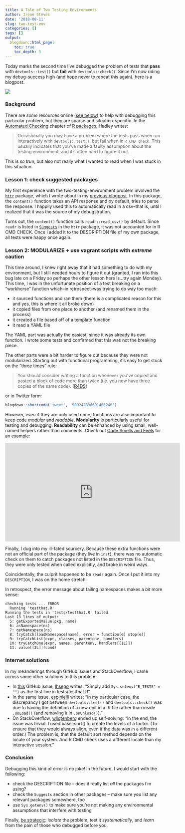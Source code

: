 ```yaml
---
title: A Tale of Two Testing Environments
author: Irene Steves
date: '2018-08-11'
slug: two-test-env
categories: []
tags: []
output:
  blogdown::html_page:
    toc: true
    toc_depth: 3
---
```


Today marks the second time I've debugged the problem of tests that **pass** with `devtools::test()` but **fail** with `devtools::check()`. Since I'm now riding my debug-success high (and hope never to repeat this again), here is a blogpost.

![](https://github.com/isteves/website/blob/master/static/taleoftwocities.jpg?raw=true)

### Background

There are _some_ resources online ([see below](#internet-solutions)) to help with debugging this particular problem, but they are sparse and situation-specific.  In the [Automated Checking](http://r-pkgs.had.co.nz/check.html) chapter of [R packages](http://r-pkgs.had.co.nz/), Hadley writes:

>Occasionally you may have a problem where the tests pass when run interactively with `devtools::test()`, but fail when in `R CMD check`. This usually indicates that you’ve made a faulty assumption about the testing environment, and it’s often hard to figure it out.

This is _so true_, but also not really what I wanted to read when I was stuck in this situation.

### Lesson 1: check suggested packages

My first experience with the two-testing-environment problem involved the [`httr`](https://github.com/r-lib/httr) package, which I wrote about in my [previous blogpost](https://irene.rbind.io/post/fun-prog-httr/).  In this package, the `content()` function takes an API response and by default, tries to parse the response.  I happily used this to automatically read in a csv--that is, until I realized that it was the source of my debugstration.

Turns out, the `content()` function calls `readr::read_csv()` by default. Since `readr` is listed in [`Suggests`](https://github.com/r-lib/httr/blob/976289a3596dc01dc994f8fd743770a172bbecdb/DESCRIPTION#L19) in the `httr` package, it was not accounted for in R CMD CHECK. Once I added it to the DESCRIPTION file of my own package, all tests were happy once again.

### Lesson 2: MODULARIZE + use vagrant scripts with _extreme_ caution

This time around, I knew right away that it had something to do with my environment, but I still needed hours to figure it out (granted, I ran into this bug late on a Friday so perhaps the other lesson here is...try again Monday). This time, I was in the unfortunate position of a test breaking on a "workhorse" function which--in retrospect--was trying to do way too much:

- it sourced functions and ran them (there is a complicated reason for this and yes, this is where it all broke down)
- it copied files from one place to another (and renamed them in the process)
- it created a file based off of a template function
- it read a YAML file

The YAML part was actually the easiest, since it was already its own function.  I wrote some tests and confirmed that this was not the breaking piece. 

The other parts were a bit harder to figure out because they were not modularized. Starting out with functional programming, it's easy to get stuck on the "three times" rule:

>You should consider writing a function whenever you’ve copied and pasted a block of code more than twice (i.e. you now have three copies of the same code).  ([R4DS](http://r4ds.had.co.nz/functions.html#when-should-you-write-a-function))

or in Twitter form:

```r
blogdown::shortcode('tweet', '909242896691466240')
```

However,  _even_ if they are only used once, functions are also important to keep code _modular_ and _readable_. **Modularity** is particularly useful for testing and debugging. **Readability** can be enhanced by using small, well-named helpers rather than comments.  Check out [Code Smells and Feels](https://www.youtube.com/watch?v=7oyiPBjLAWY?start=1294) for an example:

<iframe width="560" height="315" src="https://www.youtube.com/embed/7oyiPBjLAWY?start=1294" frameborder="0" allow="autoplay; encrypted-media" allowfullscreen></iframe>

Finally, I dug into my ill-fated sourcery. Because these extra functions were not an official part of the package (they live in `inst`), there was no automatic check on them to catch packages not listed in the `DESCRIPTION` file. Thus, they were only tested when called explicitly, and broke in weird ways.

Coincidentally, the culprit happened to be `readr` again. Once I put it into my `DESCRIPTION`, I was on the home stretch.

In retrospect, the error message about failing namespaces makes a _bit_ more sense:

```
checking tests ... ERROR
  Running 'testthat.R'
Running the tests in 'tests/testthat.R' failed.
Last 13 lines of output:
  5: getExportedValue(pkg, name)
  6: asNamespace(ns)
  7: getNamespace(ns)
  8: tryCatch(loadNamespace(name), error = function(e) stop(e))
  9: tryCatchList(expr, classes, parentenv, handlers)
  10: tryCatchOne(expr, names, parentenv, handlers[[1L]])
  11: value[[3L]](cond)
```

### Internet solutions

In my meanderings through GitHub issues and StackOverflow, I came across some other solutions to this problem:

- In [this](https://github.com/r-lib/testthat/issues/86) GitHub issue,  [lhsego](https://github.com/lhsego) writes: "Simply add `Sys.setenv("R_TESTS" = "")` as the first line in tests/testthat.R"  
- In the same issue, [espinielli](https://github.com/espinielli) writes: "In my particular case, the discrepancy I got between `devtools::test()` and `devtools::check()` was due to having the definition of a new unit in a .R file rather than inside `.onLoad()` (and removing it in `.onUnload()`)."
- On StackOverflow, [wligtenberg](https://stackoverflow.com/questions/42272119/r-cmd-check-fails-devtoolstest-works-fine) ended up self-solving: 
"In the end, the issue was trivial. I used base::sort() to create the levels of a factor. (To ensure that they would always align, even if the data was in a different order.)  The problem is, that the default sort method depends on the locale of your system. And R CMD check uses a different locale than my interactive session."

### Conclusion

Debugging this kind of error is no joke! In the future, I would start with the following:

- check the DESCRIPTION file -- does it really list _all_ the packages I'm using?
- check the `Suggests` section in other packages -- make sure you list any relevant packages somewhere, too
- use `Sys.getenv()` to make sure you're not making any environmental assumptions that interfere with testing

Finally, [be strategic](http://adv-r.had.co.nz/Exceptions-Debugging.html#debugging-techniques): _isolate_ the problem, test it _systematically_, and _learn_ from the pain of those who debugged before you.
